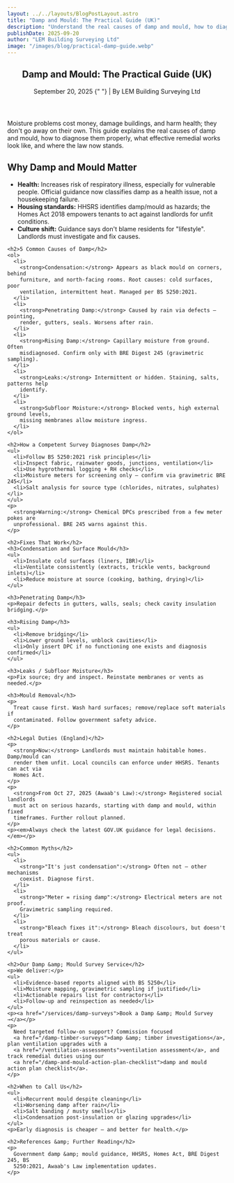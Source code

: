 ```yaml
---
layout: ../../layouts/BlogPostLayout.astro
title: "Damp and Mould: The Practical Guide (UK)"
description: "Understand the real causes of damp and mould, how to diagnose them effectively, legal responsibilities, and what fixes actually work."
publishDate: 2025-09-20
author: "LEM Building Surveying Ltd"
image: "/images/blog/practical-damp-guide.webp"
---
```


<article itemscope itemtype="https://schema.org/Article">
  <header>
    <h1 itemprop="headline">Damp and Mould: The Practical Guide (UK)</h1>
    <p>
      <time datetime="2025-09-20" itemprop="datePublished">September 20, 2025</time>
      {" "} | By <span itemprop="author">LEM Building Surveying Ltd</span>
    </p>
  </header>

  <section itemprop="articleBody">
    <p>
      Moisture problems cost money, damage buildings, and harm health; they don't go
      away on their own. This guide explains the real causes of damp and mould, how
      to diagnose them properly, what effective remedial works look like, and where
      the law now stands.
    </p>
    <h2>Why Damp and Mould Matter</h2>
    <ul>
      <li>
        <strong>Health:</strong> Increases risk of respiratory illness, especially for
        vulnerable people. Official guidance now classifies damp as a health issue,
        not a housekeeping failure.
      </li>
      <li>
        <strong>Housing standards:</strong> HHSRS identifies damp/mould as hazards; the
        Homes Act 2018 empowers tenants to act against landlords for unfit
        conditions.
      </li>
      <li>
        <strong>Culture shift:</strong> Guidance says don't blame residents for
        "lifestyle". Landlords must investigate and fix causes.
      </li>
    </ul>

    <h2>5 Common Causes of Damp</h2>
    <ol>
      <li>
        <strong>Condensation:</strong> Appears as black mould on corners, behind
        furniture, and north-facing rooms. Root causes: cold surfaces, poor
        ventilation, intermittent heat. Managed per BS 5250:2021.
      </li>
      <li>
        <strong>Penetrating Damp:</strong> Caused by rain via defects — pointing,
        render, gutters, seals. Worsens after rain.
      </li>
      <li>
        <strong>Rising Damp:</strong> Capillary moisture from ground. Often
        misdiagnosed. Confirm only with BRE Digest 245 (gravimetric sampling).
      </li>
      <li>
        <strong>Leaks:</strong> Intermittent or hidden. Staining, salts, patterns help
        identify.
      </li>
      <li>
        <strong>Subfloor Moisture:</strong> Blocked vents, high external ground levels,
        missing membranes allow moisture ingress.
      </li>
    </ol>

    <h2>How a Competent Survey Diagnoses Damp</h2>
    <ul>
      <li>Follow BS 5250:2021 risk principles</li>
      <li>Inspect fabric, rainwater goods, junctions, ventilation</li>
      <li>Use hygrothermal logging + RH checks</li>
      <li>Moisture meters for screening only — confirm via gravimetric BRE 245</li>
      <li>Salt analysis for source type (chlorides, nitrates, sulphates)</li>
    </ul>
    <p>
      <strong>Warning:</strong> Chemical DPCs prescribed from a few meter pokes are
      unprofessional. BRE 245 warns against this.
    </p>

    <h2>Fixes That Work</h2>
    <h3>Condensation and Surface Mould</h3>
    <ul>
      <li>Insulate cold surfaces (liners, IBR)</li>
      <li>Ventilate consistently (extracts, trickle vents, background inlets)</li>
      <li>Reduce moisture at source (cooking, bathing, drying)</li>
    </ul>

    <h3>Penetrating Damp</h3>
    <p>Repair defects in gutters, walls, seals; check cavity insulation bridging.</p>

    <h3>Rising Damp</h3>
    <ul>
      <li>Remove bridging</li>
      <li>Lower ground levels, unblock cavities</li>
      <li>Only insert DPC if no functioning one exists and diagnosis confirmed</li>
    </ul>

    <h3>Leaks / Subfloor Moisture</h3>
    <p>Fix source; dry and inspect. Reinstate membranes or vents as needed.</p>

    <h3>Mould Removal</h3>
    <p>
      Treat cause first. Wash hard surfaces; remove/replace soft materials if
      contaminated. Follow government safety advice.
    </p>

    <h2>Legal Duties (England)</h2>
    <p>
      <strong>Now:</strong> Landlords must maintain habitable homes. Damp/mould can
      render them unfit. Local councils can enforce under HHSRS. Tenants can act via
      Homes Act.
    </p>
    <p>
      <strong>From Oct 27, 2025 (Awaab's Law):</strong> Registered social landlords
      must act on serious hazards, starting with damp and mould, within fixed
      timeframes. Further rollout planned.
    </p>
    <p><em>Always check the latest GOV.UK guidance for legal decisions.</em></p>

    <h2>Common Myths</h2>
    <ul>
      <li>
        <strong>"It's just condensation":</strong> Often not — other mechanisms
        coexist. Diagnose first.
      </li>
      <li>
        <strong>"Meter = rising damp":</strong> Electrical meters are not proof.
        Gravimetric sampling required.
      </li>
      <li>
        <strong>"Bleach fixes it":</strong> Bleach discolours, but doesn't treat
        porous materials or cause.
      </li>
    </ul>

    <h2>Our Damp &amp; Mould Survey Service</h2>
    <p>We deliver:</p>
    <ul>
      <li>Evidence-based reports aligned with BS 5250</li>
      <li>Moisture mapping, gravimetric sampling if justified</li>
      <li>Actionable repairs list for contractors</li>
      <li>Follow-up and reinspection as needed</li>
    </ul>
    <p><a href="/services/damp-surveys">Book a Damp &amp; Mould Survey →</a></p>
    <p>
      Need targeted follow-on support? Commission focused
      <a href="/damp-timber-surveys">damp &amp; timber investigations</a>, plan ventilation upgrades with a
      <a href="/ventilation-assessments">ventilation assessment</a>, and track remedial duties using our
      <a href="/damp-and-mould-action-plan-checklist">damp and mould action plan checklist</a>.
    </p>

    <h2>When to Call Us</h2>
    <ul>
      <li>Recurrent mould despite cleaning</li>
      <li>Worsening damp after rain</li>
      <li>Salt banding / musty smells</li>
      <li>Condensation post-insulation or glazing upgrades</li>
    </ul>
    <p>Early diagnosis is cheaper — and better for health.</p>

    <h2>References &amp; Further Reading</h2>
    <p>
      Government damp &amp; mould guidance, HHSRS, Homes Act, BRE Digest 245, BS
      5250:2021, Awaab's Law implementation updates.
    </p>
  </section>

  <script type="application/ld+json">
    {JSON.stringify({
      "@context": "https://schema.org",
      "@type": "BlogPosting",
      mainEntityOfPage: {
        "@type": "WebPage",
        "@id": "https://lembuildingsurveying.co.uk/blog/damp-mould-practical-guide",
      },
      headline: "Damp and Mould: The Practical Guide (UK)",
      description:
        "Understand the real causes of damp and mould, how to diagnose them effectively, legal responsibilities, and what fixes actually work.",
      image:
        "https://lembuildingsurveying.co.uk/images/blog/practical-damp-guide.webp",
      author: { "@type": "Organization", name: "LEM Building Surveying Ltd" },
      publisher: { "@type": "Organization", name: "LEM Building Surveying Ltd" },
      datePublished: "2025-09-20",
      dateModified: "2025-09-20",
    })}
  </script>
</article>
